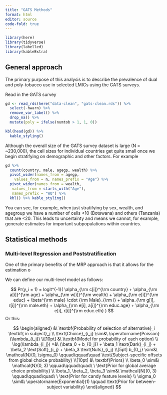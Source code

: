 ```yaml
---
title: "GATS Methods"
format: html
editor: source
code-fold: true
---
```

```r
library(here)
library(tidyverse)
library(labelled)
library(kableExtra)
```

## General approach

The primary purpose of this analysis is to describe the prevalence of dual and poly-tobacco use in selected LMICs using the GATS surveys. 

Read in the GATS survey
```r
gd <- read_rds(here("data-clean", "gats-clean.rds")) %>%
  select(-hwarn) %>%
  remove_var_label() %>%
  drop_na() %>%
  mutate(poly = ifelse(numtob > 1, 1, 0))

kbl(head(gd)) %>% 
  kable_styling()
```

Although the overall size of the GATS survey dataset is large (N = ~230,000), the cell sizes for individual countries get quite small once we begin stratifying on demographic and other factors. For example

```r
gd %>% 
  count(country, male, agegp, wealth) %>% 
  pivot_wider(names_from = agegp, 
    values_from = n, names_prefix = "Age") %>% 
  pivot_wider(names_from = wealth, 
   values_from = starts_with("Age"), 
   names_prefix = "WQ") %>% 
  kbl() %>% kable_styling()
```

You can see, for example, when just stratifying by sex, wealth, and agegroup we have a number of cells <10 (Botswana) and others (Tanzania) that are <20. This leads to uncertainty and means we cannot, for example, generate estimates for important subpopulations within countries. 

## Statistical methods

### Multi-level Regression and Poststratification

One of the primary benefits of the MRP approach is that it allows for the estimation o

We can define our multi-level model as follows: 

$$
Pr(y_i = 1) = logit^{-1}(
\alpha_{\rm c[i]}^{\rm country}
+ \alpha_{\rm a[i]}^{\rm age}
+ \alpha_{\rm w[i]}^{\rm wealth}
+ \alpha_{\rm e[i]}^{\rm educ}
+ \beta^{\rm male} \cdot {\rm Male}_{\rm i} 
+ \alpha_{\rm g[i], r[i]}^{\rm male.eth}
+ \alpha_{\rm e[i], a[i]}^{\rm educ.age}
+ \alpha_{\rm e[i], r[i]}^{\rm educ.eth}
)
$$
Or this:

$$
\begin{aligned}
&\ \textbf{Probability of selection of alternative}_i \textbf{ in subject}_j \\
\text{Choice}_{i_j} \sim&\ \operatorname{Poisson}(\lambda_{i_j}) \\[10pt]
&\ \textbf{Model for probability of each option} \\
\log(\lambda_{i_j}) =&\ (\beta_0 + b_{0_j}) + \beta_1 \text{Dark}_{i_j} + \beta_2 \text{Soft}_{i_j} + \beta_3 \text{Nuts}_{i_j} \\[5pt]
b_{0_j} \sim&\ \mathcal{N}(0, \sigma_0) \qquad\qquad\quad \text{Subject-specific offsets from global choice probability} \\[10pt]
&\ \textbf{Priors} \\
\beta_0 \sim&\ \mathcal{N}(0, 3) \qquad\qquad\quad\ \ \text{Prior for global average choice probability} \\
\beta_1, \beta_2, \beta_3 \sim&\ \mathcal{N}(0, 3) \qquad\qquad\quad\ \ \text{Prior for candy feature levels} \\
\sigma_0 \sim&\ \operatorname{Exponential}(1) \qquad \text{Prior for between-subject variability}
\end{aligned}
$$
